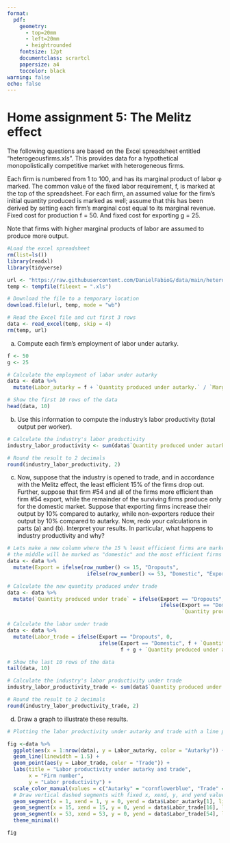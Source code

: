 ```yaml
---
format: 
  pdf:
    geometry:
      - top=20mm
      - left=20mm
      - heightrounded
    fontsize: 12pt
    documentclass: scrartcl
    papersize: a4
    toccolor: black
warning: false
echo: false
---
```


# Home assignment 5: The Melitz effect


The following questions are based on the Excel spreadsheet entitled “heterogeousfirms.xls”. This provides data for a hypothetical monopolistically competitive market with heterogeneous firms. 

Each firm is numbered from 1 to 100, and has its marginal product of labor φ marked. The common value of the fixed labor requirement, f, is marked at the top of the spreadsheet. For each firm, an assumed value for the firm’s initial quantity produced is marked as well; assume that this has been derived by setting each firm’s marginal cost equal to its marginal revenue. Fixed cost for production f = 50. And fixed cost for exporting g = 25.

Note that firms with higher marginal products of labor are assumed to produce more output.

```r
#Load the excel spreadsheet 
rm(list=ls())
library(readxl) 
library(tidyverse)

url <- "https://raw.githubusercontent.com/DanielFabioG/data/main/heterogeous_firms.xls"
temp <- tempfile(fileext = ".xls")

# Download the file to a temporary location
download.file(url, temp, mode = "wb")

# Read the Excel file and cut first 3 rows
data <- read_excel(temp, skip = 4)
rm(temp, url)
```

(a) Compute each firm’s employment of labor under autarky.

```r
f <- 50
g <- 25

# Calculate the employment of labor under autarky
data <- data %>%
  mutate(Labor_autarky = f + `Quantity produced under autarky.` / `Marginal product of labor, Φ.`)

# Show the first 10 rows of the data
head(data, 10)
```
(b) Use this information to compute the industry’s labor productivity (total output per
worker).

```r
# Calculate the industry's labor productivity
industry_labor_productivity <- sum(data$`Quantity produced under autarky.`) / sum(data$Labor_autarky)

# Round the result to 2 decimals
round(industry_labor_productivity, 2)
```
(c) Now, suppose that the industry is opened to trade, and in accordance with the Melitz effect, the least efficient 15% of the firms drop out. Further, suppose that firm #54 and all of the firms more efficient than firm #54 export, while the remainder of the surviving firms produce only for the domestic market. Suppose that exporting firms increase their output by 10% compared to autarky, while non-exporters reduce their output by 10% compared to autarky. Now, redo your calculations in parts (a) and (b). Interpret your results. In particular, what happens to industry productivity and why?

```r
# Lets make a new column where the 15 % least efficient firms are marked as "dropouts"
# the middle will be marked as "domestic" and the most efficient firms as "exporters"
data <- data %>%
  mutate(Export = ifelse(row_number() <= 15, "Dropouts",
                          ifelse(row_number() <= 53, "Domestic", "Exporters")))

# Calculate the new quantity produced under trade
data <- data %>%
  mutate(`Quantity produced under trade` = ifelse(Export == "Dropouts", 0,
                                                  ifelse(Export == "Domestic", `Quantity produced under autarky.` * 0.9, 
                                                         `Quantity produced under autarky.` * 1.1)))

# Calculate the labor under trade
data <- data %>%
  mutate(Labor_trade = ifelse(Export == "Dropouts", 0,
                              ifelse(Export == "Domestic", f + `Quantity produced under autarky.` * 0.9 / `Marginal product of labor, Φ.`,
                                     f + g + `Quantity produced under autarky.` * 1.1 / `Marginal product of labor, Φ.`)))

# Show the last 10 rows of the data
tail(data, 10)
```

```r
# Calculate the industry's labor productivity under trade
industry_labor_productivity_trade <- sum(data$`Quantity produced under trade`) / sum(data$Labor_trade)

# Round the result to 2 decimals
round(industry_labor_productivity_trade, 2)

```
(d) Draw a graph to illustrate these results.

```r
# Plotting the labor productivity under autarky and trade with a line plot

fig <-data %>%
  ggplot(aes(x = 1:nrow(data), y = Labor_autarky, color = "Autarky")) +
  geom_line(linewidth = 1.5) +
  geom_point(aes(y = Labor_trade, color = "Trade")) +
  labs(title = "Labor productivity under autarky and trade",
       x = "Firm number",
       y = "Labor productivity") +
  scale_color_manual(values = c("Autarky" = "cornflowerblue", "Trade" = "palevioletred")) +
  # Draw vertical dashed segments with fixed x, xend, y, and yend values
  geom_segment(x = 1, xend = 1, y = 0, yend = data$Labor_autarky[1], linetype = "dashed", color = "black", linewidth = 1) +
  geom_segment(x = 15, xend = 15, y = 0, yend = data$Labor_trade[16], linetype = "dashed", color = "black", linewidth = 1) +
  geom_segment(x = 53, xend = 53, y = 0, yend = data$Labor_trade[54], linetype = "dashed", color = "black", linewidth = 1) +
  theme_minimal()

fig
```


